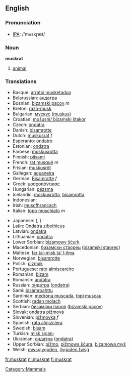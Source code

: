 ==English==
[[Category:Mammals]]

=== Pronunciation ===
*[[w:IPA|IPA]]: /'mʌskɽæt/

=== Noun ===
'''muskrat'''

# [[animal]]

=== Translations ===
{{top}}
*Basque: [[arratoi musketadun]]
*Belarussian: [[андатра]]
*Bosnian: [[bizamski pacov]] ''m''
*Breton: [[razh-musk]]
*Bulgarian: [[мускус]] ([[muskus]])
*Croatian: [[mošusni/ bizamski štakor]]
*Czech: [[ondatra]]
*Danish: [[bisamrotte]]
*Dutch: [[muskusrat]] ''f''
*Esperanto: [[ondatro]]
*Estonian: [[ondatra]]
*Faroese: [[moskusrotta]]
*Finnish: [[piisami]]
*French: [[rat musqué]] ''m''
*Frisian: [[muskusrôt]]
*Gallegan: [[aguaneira]]
*German: [[Bisamratte]] ''f''
*Greek: [[μοσχοπόντικας]] '' ''
*Hungarian: [[pézsma]]
*Icelandic: [[moskusrotta]], [[bísamrotta]]
*Indonesian: [[]]
*Irish: [[muscfhrancach]]
*Italian: [[topo muschiato]] ''m''
{{mid}}
*Japanese: [[]] ([[]], )
*Latin: [[Ondatra zibethicus]] '' ''
*Latvian: [[ondatra]]
*Lithuanian: [[ondatra]]
*Lower Sorbian: [[bizamowy šćurk]]
*Macedonian: [[бизамски стаорец]] ([[bizamski staorec]])
*Maltese: [[far tal-misk ta’ l-ilma]]
*Norwegian: [[bisamrotte]]
*Polish: [[piżmak]] '' ''
*Portuguese: [[rato almiscareiro]]
*Romanian: [[bizam]]
*Romansh: [[undatra]]
*Russian: [[ондатра]] ([[ondatra]]) '' ''
*Sami: [[bisámroahttu]]
*Sardinian: [[medrona muscada]], [[topi muscau]]
*Scottish: [[radan molach]]
*Serbian: [[бизамски пацов]] ([[bizamski pacov]])
*Slovak: [[ondatra pižmová]]
*Slovenian: [[pižmovka]] ''f''
*Spanish: [[rata almizclera]] '' ''
*Swedish: [[bisam]]
*Turkish: [[misk sıçanı]]
*Ukrainian: [[ондатра]] ([[ondatra]])
*Upper Sorbian: [[pižmo]], [[pižmowa šćura]], [[bizamowa myš]]
*Welsh: [[mwsglygoden]], [[llygoden fwsg]]
{{bottom}}
[[fr:muskrat]]
[[nl:muskrat]]
[[fi:muskrat]]
